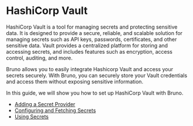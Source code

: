 # HashiCorp Vault

HashiCorp Vault is a tool for managing secrets and protecting sensitive data. It is designed to provide a secure, reliable, and scalable solution for managing secrets such as API keys, passwords, certificates, and other sensitive data. Vault provides a centralized platform for storing and accessing secrets, and includes features such as encryption, access control, auditing, and more.

Bruno allows you to easily integrate Hashicorp Vault and access your secrets securely. With Bruno, you can securely store your Vault credentials and access them without exposing sensitive information.

In this guide, we will show you how to set up HashiCorp Vault with Bruno.

- [Adding a Secret Provider](/secrets-management/hashicorp-vault/adding-a-secret-provider)
- [Configuring and Fetching Secrets](/secrets-management/hashicorp-vault/configuring-and-fetching-secrets)
- [Using Secrets](/secrets-management/hashicorp-vault/using-secrets)
